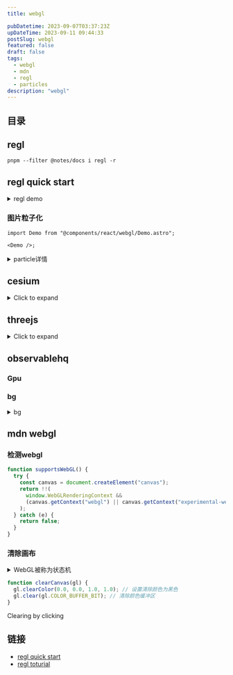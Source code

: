 ```yaml
---
title: webgl

pubDatetime: 2023-09-07T03:37:23Z
upDateTime: 2023-09-11 09:44:33
postSlug: webgl
featured: false
draft: false
tags:
  - webgl
  - mdn
  - regl
  - particles
description: "webgl"
---
```


## 目录

## regl

```shell
pnpm --filter @notes/docs i regl -r
```

## regl quick start


<ReglDemo client:load />

<details>
<summary>regl demo</summary>

```tsx
import { useEffect } from "react";
import wrapREGL from "regl";

export default () => {
  useEffect(() => {
    const regl = wrapREGL("#demo");
    const drawTriangle = regl({
      frag: `
  void main() {
    gl_FragColor = vec4(1, 0, 0, 1);
  }`,
      vert: `
  attribute vec2 position;
  void main() {
    gl_Position = vec4(position, 0, 1);
  }`,
      attributes: {
        position: [
          [0, -1],
          [-1, 0],
          [1, 1],
        ],
      },

      count: 3,
    });
    regl.frame(() => {
      regl.clear({
        color: [0, 0, 0, 1],
      });
      drawTriangle();
    });
  });
  return <canvas id="demo"></canvas>;
};
```

</details>

### 图片粒子化


<Demo client:load />

```tsx
import Demo from "@components/react/webgl/Demo.astro";

<Demo />;
```

<details>
<summary> particle详情</summary>

```tsx
import { useEffect } from "react";

export const useParticle = (
  canvasId: string = "canvas1",
  imgId: string = "image1",
  buttonId: string = "wrapButton",
  startId: string = "start"
) => {
  useEffect(() => {
    let aId = 0;
    const init = () => {
      const canvas = document.getElementById(canvasId) as HTMLCanvasElement;
      const wrapButton = document.getElementById(buttonId) as HTMLButtonElement;
      const ctx = canvas.getContext("2d") as CanvasRenderingContext2D;

      const width = canvas.clientWidth as number;
      const height = canvas.clientHeight as number;
      class Particle {
        x: number;
        y: number;
        size: number;
        effect: Effect;
        vx: number;
        vy: number;
        originY: number;
        originX: number;
        color: string;
        ease: number = 0.1;
        constructor(effect: Effect, color: string, j: number, i: number) {
          this.effect = effect;
          this.x = Math.random() * this.effect.width;
          this.y = Math.random() * this.effect.height;
          this.originX = Math.floor(j);
          this.originY = i;
          // this.x =this.originX;
          // this.y = this.originY;
          this.color = color;
          this.size = this.effect.gap;
          this.ease = 0.1;
          // this.vx = Math.random()  - 0.5;
          // this.vy = Math.random()  - 0.5;

          this.vx = 0;
          this.vy = 0;
        }

        draw(contex: CanvasRenderingContext2D) {
          contex.fillStyle = this.color;
          contex.fillRect(this.x, this.y, this.size, this.size);
        }
        update() {
          //妙
          this.x += (this.originX - this.x) * this.ease;
          this.y += (this.originY - this.y) * this.ease;
          // this.y += this.vy;
        }

        wrap() {
          this.x = Math.random() * this.effect.width;
          this.y = Math.random() * this.effect.height;
          this.ease = 0.05;
        }
      }

      class Effect {
        width: number;
        height: number;
        particles: Array<Particle>;
        imgae: HTMLImageElement;
        centerX: number;
        centerY: number;
        x: number;
        y: number;
        gap: number;
        constructor(width: number, height: number) {
          this.width = width;
          this.height = height;
          this.particles = [];
          this.imgae = document.getElementById(imgId) as HTMLImageElement;
          this.centerX = this.width * 0.5;
          this.centerY = this.height * 0.5;
          this.x = this.centerX - this.imgae.width * 0.5;
          this.y = this.centerY - this.imgae.height * 0.5;
          this.gap = 4;
        }

        init(context: CanvasRenderingContext2D) {
          context.drawImage(this.imgae, this.x, this.y);
          const pixels = context.getImageData(
            0,
            0,
            this.width,
            this.height
          ).data;
          for (let i = 0; i < this.height; i += this.gap) {
            for (let j = 0; j < this.width; j += this.gap) {
              const index = (i * this.width + j) * 4;
              const red = pixels[index];
              const green = pixels[index + 1];
              const blue = pixels[index + 2];
              const alpha = pixels[index + 3];

              let color = `rgb(${red},${green},${blue})`;
              if (alpha > 0) {
                this.particles.push(new Particle(this, color, j, i));
              }
            }
          }
        }
        draw(context: CanvasRenderingContext2D) {
          this.particles.forEach(item => item.draw(context));
        }
        update() {
          this.particles.forEach(item => item.update());
        }

        wrap() {
          this.particles.forEach(item => item.wrap());
        }
      }

      const effect = new Effect(width, height);
      effect.init(ctx);
      const animate = () => {
        ctx.clearRect(0, 0, width, height);
        effect.draw(ctx);
        effect.update();
        aId = requestAnimationFrame(animate);
      };
      animate();
      wrapButton.addEventListener("click", () => {
        effect.wrap();
      });
    };

    init();
  });
};
```

</details>

## cesium

<details>
<summary>Click to expand</summary>

### Cesium 基本概念

#### 1. **CesiumJS**

CesiumJS 是一个开源 JavaScript 库,用于创建和显示 3D 地球仪和 2D 地图.它提供了一种高性能、跨平台的方式来可视化地理空间数据.

#### 2. **Viewer**

`Viewer` 是 CesiumJS 中的一个核心类,用于创建和管理 3D 地球仪或 2D 地图的实例.它提供了许多便捷的方法和属性来操作和交互地球仪.

#### 3. **Scene**

`Scene` 是 CesiumJS 中的另一个核心类,负责管理所有的 3D 场景和渲染.`Viewer` 包含一个 `Scene` 实例.

#### 4. **Entity**

`Entity` 是 CesiumJS 中的一个类,用于表示地球仪上的一个对象（例如点、线、面、模型等）.`Entity` 可以包含多种数据,如位置、形状、模型等.

#### 5. **DataSource**

`DataSource` 是一个数据容器,用于管理和展示地理空间数据.常见的 DataSource 类型包括 `CzmlDataSource`、`GeoJsonDataSource` 和 `KmlDataSource`.

### Cesium 进阶概念

#### 1. **Tileset**

`Tileset` 是一种分块的地理空间数据格式,用于高效地加载和显示大规模的 3D 数据.常见的 Tileset 格式包括 3D Tiles 和 TMS.

#### 2. **ImageryLayer**

`ImageryLayer` 是 CesiumJS 中的一个类,用于管理和显示地球表面上的影像图层.你可以将多种影像图层叠加在一起,并控制它们的显示顺序和透明度.

#### 3. **TerrainProvider**

`TerrainProvider` 是一个接口,用于提供地形数据.CesiumJS 支持多种地形提供器,包括 `EllipsoidTerrainProvider`、`CesiumTerrainProvider` 和 `VRTheWorldTerrainProvider`.

#### 4. **Primitive**

`Primitive` 是 CesiumJS 中的低级渲染对象,用于表示地球仪上的几何体.与 `Entity` 相比,`Primitive` 更接近于 WebGL 层,因此可以提供更高的性能和灵活性.

### Cesium 示例：基本使用

下面是一个基本的 React 示例,展示如何使用 Cesium 创建一个 3D 地球仪,并添加一些基本的实体.

#### 创建 React 项目

首先,创建一个新的 React 项目并安装 `cesium` 和 `resium`：

```sh
npx create-react-app cesium-demo --template typescript
cd cesium-demo
npm install cesium resium
```

#### 配置 Cesium

在 `vite.config.ts` 文件中添加以下配置：

```typescript
import { defineConfig } from "vite";
import react from "@vitejs/plugin-react";
import { resolve } from "path";

export default defineConfig({
  plugins: [react()],
  resolve: {
    alias: {
      "@": resolve(__dirname, "src"),
      cesium: resolve(__dirname, "node_modules/cesium/Source"),
    },
  },
  define: {
    CESIUM_BASE_URL: JSON.stringify("/cesium"),
  },
  build: {
    rollupOptions: {
      external: ["cesium"],
      output: {
        globals: {
          cesium: "Cesium",
        },
      },
    },
  },
  server: {
    proxy: {
      "/cesium": {
        target:
          "https://cesium.com/downloads/cesiumjs/releases/1.88/Build/Cesium",
        changeOrigin: true,
        rewrite: path => path.replace(/^\/cesium/, ""),
      },
    },
  },
});
```

#### 创建 Cesium 组件

在 `src` 目录中创建 `CesiumComponent.tsx` 文件,并添加以下代码：

```tsx
import React, { useEffect } from "react";
import { Viewer, Entity, EntityDescription } from "resium";
import { Cartesian3 } from "cesium";

const CesiumComponent: React.FC = () => {
  useEffect(() => {
    // Load Cesium resources from the defined CESIUM_BASE_URL
    import("cesium/Widgets/widgets.css");
  }, []);

  return (
    <Viewer full>
      <Entity
        name="Tokyo"
        position={Cartesian3.fromDegrees(139.767052, 35.681167, 100)}
        point={{ pixelSize: 10 }}
      >
        <EntityDescription>
          <h1>Tokyo</h1>
          <p>Tokyo is the capital of Japan.</p>
        </EntityDescription>
      </Entity>
    </Viewer>
  );
};

export default CesiumComponent;
```

#### 使用组件

在 `src/main.tsx` 文件中使用 `CesiumComponent`：

```tsx
import React from "react";
import ReactDOM from "react-dom";
import CesiumComponent from "./CesiumComponent";
import "./index.css";

ReactDOM.createRoot(document.getElementById("root") as HTMLElement).render(
  <React.StrictMode>
    <CesiumComponent />
  </React.StrictMode>
);
```

### 配置 index.html

确保在 `public/index.html` 文件中正确包含 `Cesium` 的样式和配置：

```html
<!doctype html>
<html lang="en">
  <head>
    <meta charset="UTF-8" />
    <meta name="viewport" content="width=device-width, initial-scale=1.0" />
    <title>Cesium Vite Demo</title>
    <link
      rel="stylesheet"
      href="https://cesium.com/downloads/cesiumjs/releases/1.88/Build/Cesium/Widgets/widgets.css"
    />
    <style>
      #root {
        width: 100%;
        height: 100%;
        margin: 0;
        padding: 0;
        overflow: hidden;
      }
      body {
        margin: 0;
        padding: 0;
        overflow: hidden;
      }
    </style>
  </head>
  <body>
    <div id="root"></div>
  </body>
</html>
```

### 运行项目

现在,你可以启动 Vite 开发服务器：

```sh
npm run dev
```

这个示例展示了如何在 Vite 项目中使用 Cesium 创建一个 3D 地球仪,并添加一个简单的实体.你可以根据需要进一步扩展和自定义此组件,添加更多的功能和交互.

</details>

## threejs

<details>
<summary>Click to expand</summary>


<Diorama />

</details>

## observablehq

### Gpu


<Gpu client:visible />

### bg

<details>
<summary>bg</summary>


<Bg client:visible />

</details>

## mdn webgl

### 检测webgl

```js
function supportsWebGL() {
  try {
    const canvas = document.createElement("canvas");
    return !!(
      window.WebGLRenderingContext &&
      (canvas.getContext("webgl") || canvas.getContext("experimental-webgl"))
    );
  } catch (e) {
    return false;
  }
}
```

### 清除画布

<details>
<summary>WebGL被称为状态机</summary>

WebGL被称为状态机是因为它的工作原理依赖于一组状态,这些状态决定了如何渲染图形.WebGL的每个调用都可能会改变其内部状态,而这些状态会影响后续的渲染操作.例如,当前使用的着色器程序、绑定的缓冲区、启用的混合模式等,都是WebGL的状态的一部分.

在WebGL中,状态是通过一系列的API调用来管理的.每次调用如`gl.enable()`, `gl.bindBuffer()`, 或 `gl.useProgram()`等,都会改变WebGL的状态.这种设计使得开发者需要时刻关注当前的状态,以确保渲染的正确性.例如,如果你切换了着色器程序,可能需要重新启用某些顶点属性,因为这些设置是与特定的程序状态相关联的[1](https://stackoverflow.com/questions/28604747/understanding-webgl-state)[5](https://alain.xyz/blog/raw-webgl).

此外,WebGL的状态机特性意味着它的性能优化可以通过减少不必要的状态更改来实现.例如,开发者可以维护一个“当前状态”的副本,以避免重复的状态设置,这样可以提高性能[1](https://stackoverflow.com/questions/28604747/understanding-webgl-state).

</details>

```js
function clearCanvas(gl) {
  gl.clearColor(0.0, 0.0, 1.0, 1.0); // 设置清除颜色为黑色
  gl.clear(gl.COLOR_BUFFER_BIT); // 清除颜色缓冲区
}
```


<Clear client:visible />

Clearing by clicking


<Switch client:visible />

## 链接

- [regl quick start](https://github.com/regl-project/regl/blob/gh-pages/API.md#quick-start)
- [regl toturial](https://observablehq.com/collection/@rreusser/regl-examples)
